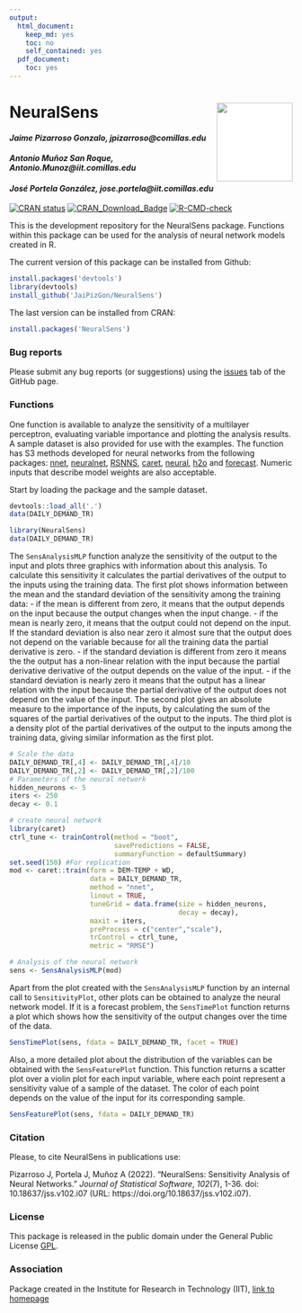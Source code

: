 ```yaml
---
output:
  html_document:
    keep_md: yes
    toc: no
    self_contained: yes
  pdf_document:
    toc: yes
---
```


# NeuralSens <img src="man/logo/NeuralSens.PNG" width="135px" height="140px" align="right" style="padding-left:10px;background-color:white;" />

#### *Jaime Pizarroso Gonzalo, jpizarroso@comillas.edu*
#### *Antonio Muñoz San Roque, Antonio.Munoz@iit.comillas.edu*
#### *José Portela González, jose.portela@iit.comillas.edu*
<!-- badges: start -->

[![CRAN status](https://www.r-pkg.org/badges/version/NeuralSens)](https://CRAN.R-project.org/package=NeuralSens)
[![CRAN_Download_Badge](https://cranlogs.r-pkg.org/badges/grand-total/NeuralSens)](https://cranlogs.r-pkg.org/badges/grand-total/NeuralSens)
[![R-CMD-check](https://github.com/JaiPizGon/NeuralSens/actions/workflows/R-CMD-check.yaml/badge.svg)](https://github.com/JaiPizGon/NeuralSens/actions/workflows/R-CMD-check.yaml)
<!-- badges: end -->


This is the development repository for the NeuralSens package.  Functions within this package can be used for the analysis of neural network models created in R. 

The current version of this package can be installed from Github:

```r
install.packages('devtools')
library(devtools)
install_github('JaiPizGon/NeuralSens')
```

The last version can be installed from CRAN:

```r
install.packages('NeuralSens')
```

### Bug reports

Please submit any bug reports (or suggestions) using the [issues](https://github.com/JaiPizGon/NeuralSens/issues) tab of the GitHub page.

### Functions


One function is available to analyze the sensitivity of a multilayer perceptron, 
evaluating variable importance and plotting the analysis results. A sample dataset is also provided for use with the examples. The function has S3 methods developed for neural networks from the following packages: [nnet](https://cran.r-project.org/package=nnet), [neuralnet](https://cran.r-project.org/package=neuralnet), [RSNNS](https://cran.r-project.org/package=RSNNS), [caret](https://cran.r-project.org/package=caret),
[neural](https://cran.r-project.org/package=neural),
[h2o](https://cran.r-project.org/package=h2o) and [forecast](https://cran.r-project.org/package=forecast).  Numeric inputs that describe model weights are also acceptable. 
 
Start by loading the package and the sample dataset.

```r
devtools::load_all('.')
data(DAILY_DEMAND_TR)
```
```r
library(NeuralSens)
data(DAILY_DEMAND_TR)
```

The `SensAnalysisMLP` function analyze the sensitivity of the output to the input and  plots three graphics with information about this analysis. To calculate this sensitivity it calculates the partial derivatives of the output to the inputs using the training data. 
The first plot shows information between the mean and the standard deviation of the sensitivity among the training data:
- if the mean is different from zero, it means that the output depends on the input because the output changes when the input change.
- if the mean is nearly zero, it means that the output could not depend on the input. If the standard deviation is also near zero it almost sure that the output does not depend on the variable because for all the training data the partial derivative is zero.
- if the standard deviation is different from zero it means the the output has a non-linear relation with the input because the partial derivative derivative of the output depends on the value of the input.
- if the standard deviation is nearly zero it means that the output has a linear relation with the input because the partial derivative of the output does not depend on the value of the input.
The second plot gives an absolute measure to the importance of the inputs, by calculating the sum of the squares of the partial derivatives of the output to the inputs.
The third plot is a density plot of the partial derivatives of the output to the inputs among the training data, giving similar information as the first plot.


```r
# Scale the data
DAILY_DEMAND_TR[,4] <- DAILY_DEMAND_TR[,4]/10
DAILY_DEMAND_TR[,2] <- DAILY_DEMAND_TR[,2]/100
# Parameters of the neural network
hidden_neurons <- 5
iters <- 250
decay <- 0.1

# create neural network
library(caret)
ctrl_tune <- trainControl(method = "boot",
                          savePredictions = FALSE,
                          summaryFunction = defaultSummary)
set.seed(150) #For replication
mod <- caret::train(form = DEM~TEMP + WD,
                    data = DAILY_DEMAND_TR,
                    method = "nnet",
                    linout = TRUE,
                    tuneGrid = data.frame(size = hidden_neurons,
                                          decay = decay),
                    maxit = iters,
                    preProcess = c("center","scale"),
                    trControl = ctrl_tune,
                    metric = "RMSE")

# Analysis of the neural network
sens <- SensAnalysisMLP(mod)
```
Apart from the plot created with the `SensAnalysisMLP` function by an internal call
to `SensitivityPlot`, other plots can be obtained to analyze the neural network model.
If it is a forecast problem, the `SensTimePlot` function returns a plot which shows
how the sensitivity of the output changes over the time of the data. 


```r
SensTimePlot(sens, fdata = DAILY_DEMAND_TR, facet = TRUE)
```

Also, a more detailed plot about the distribution of the variables can be obtained with
the `SensFeaturePlot` function. This function returns a scatter plot over a violin plot 
for each input variable, where each point represent a sensitivity value of a sample of the
dataset. The color of each point depends on the value of the input for its corresponding sample.

```r
SensFeaturePlot(sens, fdata = DAILY_DEMAND_TR)
```

### Citation

Please, to cite NeuralSens in publications use:

Pizarroso J, Portela J, Muñoz A (2022). “NeuralSens: Sensitivity Analysis of Neural Networks.” _Journal of
Statistical Software_, *102*(7), 1-36. doi: 10.18637/jss.v102.i07 (URL:
https://doi.org/10.18637/jss.v102.i07).



### License

This package is released in the public domain under the General Public License [GPL](https://www.gnu.org/licenses/gpl-3.0.en.html). 

### Association
Package created in the Institute for Research in Technology (IIT), [link to homepage](https://www.iit.comillas.edu/index.php.en) 
